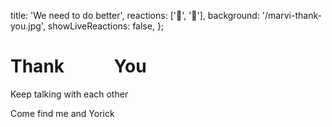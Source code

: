   title: 'We need to do better',
  reactions: ['🍅', '🥳'],
  background: '/marvi-thank-you.jpg',
  showLiveReactions: false,
};

# Thank &nbsp;&nbsp;&nbsp;&nbsp;&nbsp;&nbsp;&nbsp;&nbsp;&nbsp;&nbsp; You

Keep talking with each other

Come find me and Yorick